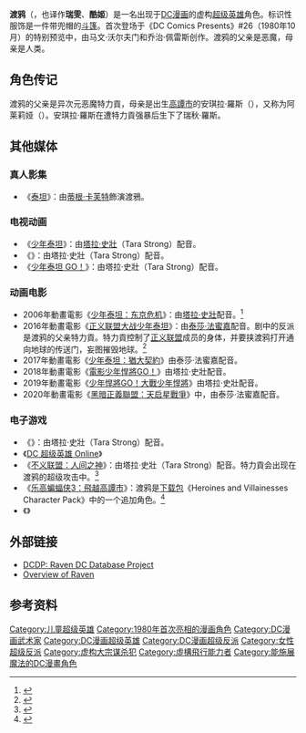 {{Otheruses|subject=[[DC漫画|DC漫画]]的虚拟人物|other=鸟类|渡鸦 }}
{{noteTA
|G1=美国漫画
|G2=Movie
|T=zh-hans:渡鸦 (DC漫画);zh-cn:渡鸦 (DC漫画);zh-tw:酷姬;zh-hk:酷姬;
|1=zh-hans:渡鸦;zh-cn:渡鸦;zh-tw:酷姬;zh-hk:酷姬;
}}
{{Infobox comics character <!-- Wikipedia:WikiProject Comics -->
| character_name = 渡鸦
| image = 
| caption = 
| species = 恶魔-人类混血儿
| real_name = 瑞秋·羅斯（Rachel Roth）
| publisher = [[DC漫畫|DC漫畫]]
| debut = 《DC Comics Presents》#26（1980年10月）
| creators = {{link-en|马文·沃尔夫门|Marv Wolfman}} （作家）<br>{{link-en|乔治·佩雷斯|George Pérez}} （画家）
| alliances = [[少年泰坦|少年泰坦]]<br>Sentinels of Magic<br>[[正义联盟|正义联盟]]<br>[[黑暗正义联盟|黑暗正义联盟]]
| powers = 各种魔法和超自然能量：
* 操弄灵魂
* 阴影操控
* [[瞬间移动|瞬间移动]]
* [[念力|念力]] 
* [[心灵感应|心灵感应]]
* [[催眠|催眠]]
* [[飞行|飞行]]
* 停止时间（Chronokinesis）
* 恶魔能量
* -{七宗罪}-能力
* 预知能力
| cat = super
| subcat = DC Comics 
| hero = y
}}

'''渡鸦'''（{{lang-en|'''Raven'''}}，也译作'''瑞雯'''、'''酷姬'''）是一名出现于[[DC漫画|DC漫画]]的虚构[[超级英雄|超级英雄]]角色。标识性服饰是一件带兜帽的[[斗篷|斗篷]]。首次登场于《DC Comics Presents》#26（1980年10月）的特别预览中，由马文·沃尔夫门和乔治·佩雷斯创作。渡鸦的父亲是恶魔{{link-en|特力貢|Trigon (comics)}}，母亲是人类{{link-en|阿莱莉娅|Arella}}。

==角色传记==
渡鸦的父亲是异次元恶魔特力貢，母亲是出生[[高譚市|高譚市]]的安琪拉·羅斯（{{lang-en|Angela Roth}}），又称为阿莱莉娅（{{lang-en|Arella}}）。安琪拉·羅斯在遭特力貢强暴后生下了瑞秋·羅斯。
==其他媒体==
===真人影集===
*《[[泰坦_(電視劇)|泰坦]]》：由[[蒂根·卡芙特|蒂根·卡芙特]]飾演渡鴉。

===电视动画===
*《[[少年悍將_(動畫)|少年泰坦]]》：由[[塔拉·史壯|塔拉·史壯]]（Tara Strong）配音。
*《{{link-en|新少年泰坦|DC Nation Shorts}}》：由塔拉·史壯（Tara Strong）配音。
*《[[少年悍將_GO！|少年泰坦 GO！]]》：由塔拉·史壯（Tara Strong）配音。

===动画电影===
*2006年動畫電影《[[少年泰坦：东京危机|少年泰坦：东京危机]]》：由[[塔拉·史壯|塔拉·史壯]]配音。<ref>{{cite web|url=http://www.cinemablend.com/dvds/Teen-Titans-Trouble-in-Tokyo-2110.html|title=Teen Titans: Trouble in Tokyo|publisher=CinemaBlend.com|first=Rafe|last=Telsch|date=2007-02-06|accessdate=2017-01-29|archive-date=2016-04-19|archive-url=https://web.archive.org/web/20160419183509/http://www.cinemablend.com/dvds/Teen-Titans-Trouble-in-Tokyo-2110.html|dead-url=no}}</ref>
*2016年動畫電影《[[正义联盟大战少年泰坦|正义联盟大战少年泰坦]]》：由[[泰莎·法蜜嘉|泰莎·法蜜嘉]]配音。剧中的反派是渡鸦的父亲特力貢。特力貢控制了[[正义联盟|正义联盟]]成员的身体，并要挟渡鸦打开通向地球的传送门，妄图摧毁地球。<ref>{{cite web|url=http://www.tvinsider.com/article/66981/meet-the-cast-of-justice-league-vs-teen-titans-dc-comics-animated-movie/|title=Roll Call: Meet the Cast of Justice League vs. Teen Titans|publisher=TVInsider.com|first=Rich|last=Sands|date=2016-01-18|accessdate=2017-01-29|archive-date=2016-01-19|archive-url=https://web.archive.org/web/20160119185455/http://www.tvinsider.com/article/66981/meet-the-cast-of-justice-league-vs-teen-titans-dc-comics-animated-movie/|dead-url=no}}</ref>
*2017年動畫電影《[[少年泰坦：猶大契約|少年泰坦：猶大契約]]》由泰莎·法蜜嘉配音。
*2018年動畫電影《[[電影少年悍將GO！|電影少年悍將GO！]]》由塔拉·史壯配音。
*2019年動畫電影《[[少年悍將GO！大戰少年悍將|少年悍將GO！大戰少年悍將]]》由塔拉·史壯配音。
*2020年動畫電影《[[黑暗正義聯盟：天启星戰爭|黑暗正義聯盟：天启星戰爭]]》中，由泰莎·法蜜嘉配音。

===电子游戏===
*《{{link-en|少年泰坦 (遊戲)|Teen Titans (console game)|少年泰坦}}》：由塔拉·史壯（Tara Strong）配音。
*《[[DC_超级英雄_Online|DC 超级英雄 Online]]》
*《[[不义联盟：人间之神|不义联盟：人间之神]]》：由塔拉·史壯（Tara Strong）配音。特力貢会出现在渡鸦的超级攻击中。<ref>{{cite web|url=http://www.eventhubs.com/news/2013/mar/14/raven-revealed-injustice-gods-among-us-battles-catwoman-new-clip|title=Raven revealed for Injustice: Gods Among Us, battles Catwoman in new clip|publisher=Event Hubs|date=2013-03-14|accessdate=2017-01-29|archive-date=2013-03-17|archive-url=https://web.archive.org/web/20130317021054/http://www.eventhubs.com/news/2013/mar/14/raven-revealed-injustice-gods-among-us-battles-catwoman-new-clip/|dead-url=no}}</ref>
*《[[乐高蝙蝠侠3：飛越高譚市|乐高蝙蝠侠3：飛越高譚市]]》：渡鸦是[[追加下载内容|下载包]]《Heroines and Villainesses Character Pack》中的一个追加角色。<ref>{{cite web|url=http://www.ign.com/articles/2014/11/27/2-new-batches-of-lego-batman-3-beyond-gotham-dlc|title=PAID AND FREE DLC FOR LEGO BATMAN 3: BEYOND GOTHAM REVEALED|publisher=IGN.com|first=Daniel|last=Krupa|date=2014-11-27|accessdate=2017-01-29|archive-date=2016-04-09|archive-url=https://web.archive.org/web/20160409010042/http://www.ign.com/articles/2014/11/27/2-new-batches-of-lego-batman-3-beyond-gotham-dlc|dead-url=no}}</ref>
*《{{link-en|乐高次元|Lego Dimensions}}》

==外部链接==
* [[DCDatabase:Rachel_Roth_(New_Earth)|DCDP: Raven DC Database Project]]
* [http://www.hyperborea.org/flash/raven.html Overview of Raven] {{Wayback|url=http://www.hyperborea.org/flash/raven.html |date=20201112012423 }}
==参考资料==
{{Reflist|3}}

{{少年泰坦}}
{{正義聯盟角色}}
{{黑暗正義聯盟}}
{{DEFAULTSORT:Raven}}
[[Category:儿童超级英雄|Category:儿童超级英雄]]
[[Category:1980年首次亮相的漫画角色|Category:1980年首次亮相的漫画角色]]
[[Category:DC漫画武术家|Category:DC漫画武术家]]
[[Category:DC漫画超级英雄|Category:DC漫画超级英雄]]
[[Category:DC漫画超级反派|Category:DC漫画超级反派]]
[[Category:女性超级反派|Category:女性超级反派]]
[[Category:虚构大宗谋杀犯|Category:虚构大宗谋杀犯]]
[[Category:虛構飛行能力者|Category:虛構飛行能力者]]
[[Category:能施展魔法的DC漫畫角色|Category:能施展魔法的DC漫畫角色]]